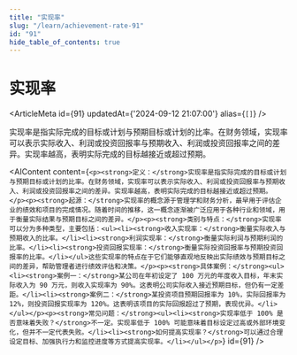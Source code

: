 ```yaml
---
title: "实现率"
slug: "/learn/achievement-rate-91"
id: "91"
hide_table_of_contents: true
---
```



# 实现率

<ArticleMeta id={91} updatedAt={'2024-09-12 21:07:00'} alias={`[]`} />
<div className='border-solid border-b border-t-0 my-4 border-[var(--ifm-color-gray-300)]' />

实现率是指实际完成的目标或计划与预期目标或计划的比率。在财务领域，实现率可以表示实际收入、利润或投资回报率与预期收入、利润或投资回报率之间的差异。实现率越高，表明实际完成的目标越接近或超过预期。

<AIContent content={`<p><strong>定义：</strong>实现率是指实际完成的目标或计划与预期目标或计划的比率。在财务领域，实现率可以表示实际收入、利润或投资回报率与预期收入、利润或投资回报率之间的差异。实现率越高，表明实际完成的目标越接近或超过预期。</p><p><strong>起源：</strong>实现率的概念源于管理学和财务分析，最早用于评估企业的绩效和项目的完成情况。随着时间的推移，这一概念逐渐被广泛应用于各种行业和领域，用于衡量实际结果与预期目标之间的差异。</p><p><strong>类别与特点：</strong>实现率可以分为多种类型，主要包括：<ul><li><strong>收入实现率：</strong>衡量实际收入与预期收入的比率。</li><li><strong>利润实现率：</strong>衡量实际利润与预期利润的比率。</li><li><strong>投资回报实现率：</strong>衡量实际投资回报率与预期投资回报率的比率。</li></ul>这些实现率的特点在于它们能够直观地反映出实际绩效与预期目标之间的差异，帮助管理者进行绩效评估和决策。</p><p><strong>具体案例：</strong><ul><li><strong>案例一：</strong>某公司在年初设定了 100 万元的年度收入目标，年末实际收入为 90 万元，则收入实现率为 90%。这表明公司实际收入接近预期目标，但仍有一定差距。</li><li><strong>案例二：</strong>某投资项目预期回报率为 10%，实际回报率为 12%，则投资回报实现率为 120%。这表明该项目的实际回报超过了预期，表现优异。</li></ul></p><p><strong>常见问题：</strong><ul><li><strong>实现率低于 100% 是否意味着失败？</strong>不一定。实现率低于 100% 可能意味着目标设定过高或外部环境变化，但并不一定代表失败。</li><li><strong>如何提高实现率？</strong>可以通过合理设定目标、加强执行力和监控进度等方式提高实现率。</li></ul></p>`} id={91} />
